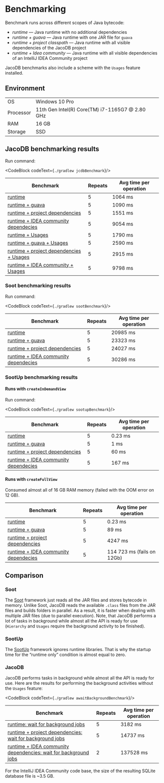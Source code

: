 
# Benchmarking

Benchmark runs across different scopes of Java bytecode:
- _runtime_ — Java runtime with no additional dependencies
- _runtime + guava_ — Java runtime with one JAR file for `guava`
- _runtime + project classpath_ — Java runtime with all visible dependencies of the JacoDB project
- _runtime + Idea community_ — Java runtime with all visible dependencies of an IntelliJ IDEA Community project

JacoDB benchmarks also include a scheme with the `Usages` feature installed.

## Environment

|   |                                                 |
|-----------|-------------------------------------------------|
| OS        | Windows 10 Pro                                  |
| Processor | 11th Gen Intel(R) Core(TM) i7-1165G7 @ 2.80 GHz |
| RAM       | 16 GB                                           |
| Storage   | SSD                                             |

## JacoDB benchmarking results

Run command:

<CodeBlock codeText={`
    ./gradlew jcdbBenchmark
`}/>

| Benchmark                                                                                                                                                                     | Repeats  | Avg time per operation  |
|-------------------------------------------------------------------------------------------------------------------------------------------------------------------------------|----------|-------------------------|
| [runtime](https://github.com/UnitTestBot/jacodb/tree/main/jacodb-benchmarks/src/test/kotlin/org/jacodb/testing/performance/JcdbBenchmarks.kt#L36)                                   | 5        | 1064 ms                  |
| [runtime + guava](https://github.com/UnitTestBot/jacodb/tree/main/jacodb-benchmarks/src/test/kotlin/org/jacodb/testing/performance/JcdbBenchmarks.kt#L76)                           | 5        | 1090 ms                  |
| [runtime + project dependencies](https://github.com/UnitTestBot/jacodb/tree/main/jacodb-benchmarks/src/test/kotlin/org/jacodb/testing/performance/JcdbBenchmarks.kt#L55)            | 5        | 1551 ms                 |
| [runtime + IDEA community dependecies](https://github.com/UnitTestBot/jacodb/tree/main/jacodb-benchmarks/src/test/kotlin/org/jacodb/testing/performance/JcdbBenchmarks.kt#L97)      | 5        | 9054 ms                 |
| [runtime + Usages](https://github.com/UnitTestBot/jacodb/tree/main/jacodb-benchmarks/src/test/kotlin/org/jacodb/testing/performance/JcdbBenchmarks.kt#L45)                          | 5        | 1790 ms                  |
| [runtime + guava + Usages](https://github.com/UnitTestBot/jacodb/tree/main/jacodb-benchmarks/src/test/kotlin/org/jacodb/testing/performance/JcdbBenchmarks.kt#L86)                  | 5        | 2590 ms                  |
| [runtime + project dependencies + Usages](https://github.com/UnitTestBot/jacodb/tree/main/jacodb-benchmarks/src/test/kotlin/org/jacodb/testing/performance/JcdbBenchmarks.kt#L65)   | 5        | 2915 ms                 |
| [runtime + IDEA community + Usages](https://github.com/UnitTestBot/jacodb/tree/main/jacodb-benchmarks/src/test/kotlin/org/jacodb/testing/performance/JcdbBenchmarks.kt#L114)        | 5        | 9798 ms                 |

### Soot benchmarking results

Run command:

<CodeBlock codeText={`
./gradlew sootBenchmark
`}/>

| Benchmark                                                                                                                                                                | Repeats  | Avg time per operation |
|--------------------------------------------------------------------------------------------------------------------------------------------------------------------------|----------|------------------------|
| [runtime](https://github.com/UnitTestBot/jacodb/tree/main/jacodb-benchmarks/src/test/kotlin/org/jacodb/testing/performance/SootBenchmarks.kt#L61)                              | 5        | 20985 ms               |
| [runtime + guava](https://github.com/UnitTestBot/jacodb/tree/main/jacodb-benchmarks/src/test/kotlin/org/jacodb/testing/performance/SootBenchmarks.kt#L66)                      | 5        | 23323 ms               |
| [runtime + project dependencies](https://github.com/UnitTestBot/jacodb/tree/main/jacodb-benchmarks/src/test/kotlin/org/jacodb/testing/performance/SootBenchmarks.kt#L71)       | 5        | 24027 ms               |
| [runtime + IDEA community dependecies](https://github.com/UnitTestBot/jacodb/tree/main/jacodb-benchmarks/src/test/kotlin/org/jacodb/testing/performance/SootBenchmarks.kt#L76) | 5        | 30286 ms               |

### SootUp benchmarking results

#### Runs with `createInDemandView`

Run command:

<CodeBlock codeText={`
./gradlew sootupBenchmark
`}/>

| Benchmark                                                                                                                                                                    | Repeats  | Avg time per operation|
|------------------------------------------------------------------------------------------------------------------------------------------------------------------------------|----------|-----------------------|
| [runtime](https://github.com/UnitTestBot/jacodb/tree/main/jacodb-benchmarks/src/test/kotlin/org/jacodb/testing/performance/SootBenchmarks.kt#L39)                                  | 5        | 0.23 ms               |
| [runtime + guava](https://github.com/UnitTestBot/jacodb/tree/main/jacodb-benchmarks/src/test/kotlin/org/jacodb/testing/performance/SootupBenchmarks.kt#L44)                        | 5        | 1 ms                  |
| [runtime + project dependencies](https://github.com/UnitTestBot/jacodb/tree/main/jacodb-benchmarks/src/test/kotlin/org/jacodb/testing/performance/SootupBenchmarks.kt#L49)         | 5        | 60 ms                 |
| [runtime + IDEA community dependecies](https://github.com/UnitTestBot/jacodb/tree/main/jacodb-benchmarks/src/test/kotlin/org/jacodb/testing/performance/SootupBenchmarks.kt#L54)   | 5        | 167 ms                |

#### Runs with `createFullView`

Consumed almost all of 16 GB RAM memory (failed with the OOM error on 12 GB).

| Benchmark                                                                                                                                                                    | Repeats  | Avg time per operation    |
|------------------------------------------------------------------------------------------------------------------------------------------------------------------------------|----------|---------------------------|
| [runtime](https://github.com/UnitTestBot/jacodb/tree/main/jacodb-benchmarks/src/test/kotlin/org/jacodb/testing/performance/SootBenchmarks.kt#L39)                                  | 5        | 0.23 ms                   |
| [runtime + guava](https://github.com/UnitTestBot/jacodb/tree/main/jacodb-benchmarks/src/test/kotlin/org/jacodb/testing/performance/SootupBenchmarks.kt#L44)                        | 5        | 89 ms                     |
| [runtime + project dependencies](https://github.com/UnitTestBot/jacodb/tree/main/jacodb-benchmarks/src/test/kotlin/org/jacodb/testing/performance/SootupBenchmarks.kt#L49)         | 5        | 4247 ms                   |
| [runtime + IDEA community dependecies](https://github.com/UnitTestBot/jacodb/tree/main/jacodb-benchmarks/src/test/kotlin/org/jacodb/testing/performance/SootupBenchmarks.kt#L54)   | 5        | 114 723 ms (fails on 12Gb)|

## Comparison

### Soot

The [Soot](https://github.com/soot-oss/soot) framework just reads all the JAR files and stores bytecode in memory.
Unlike Soot, JacoDB reads the available `.class` files from the JAR files and builds folders in parallel. As a result,
it is faster when
dealing with multiple JAR files (due to parallel execution). Note, that JacoDB performs a lot of tasks in
background while almost all the API is ready for use (`Hierarchy` and `Usages` require the background activity to be
finished).

### SootUp

The [SootUp](https://github.com/soot-oss/SootUp) framework ignores runtime libraries. That is why the startup time
for the “runtime only” condition is almost equal to zero.

### JacoDB

JacoDB performs tasks in background while almost all the API is ready for use. Here are the results for performing
the background activities without the `Usages` feature:

<CodeBlock codeText={`
    ./gradlew awaitBackgroundBenchmark
`}/>

| Benchmark                                                                                                                                                                                                          | Repeats  | Avg time per operation |
|--------------------------------------------------------------------------------------------------------------------------------------------------------------------------------------------------------------------|----------|------------------------|
| [runtime: wait for background jobs](https://github.com/UnitTestBot/jacodb/tree/main/jacodb-benchmarks/src/test/kotlin/org/jacodb/testing/performance/JcdbAwaitBackgroundBenchmarks.kt#L59)                               | 5        | 3182 ms                |
| [runtime + project dependencies: wait for background jobs](https://github.com/UnitTestBot/jacodb/tree/main/jacodb-benchmarks/src/test/kotlin/org/jacodb/testing/performance/JcdbAwaitBackgroundBenchmarks.kt#L72)        | 5        | 14737 ms               |
| [runtime + IDEA community dependencies: wait for background jobs](https://github.com/UnitTestBot/jacodb/tree/main/jacodb-benchmarks/src/test/kotlin/org/jacodb/testing/performance/JcdbAwaitBackgroundBenchmarks.kt#L86) | 2        | 137528 ms              |

For the IntelliJ IDEA Community code base, the size of the resulting SQLite database file is ~3.5 GB.




